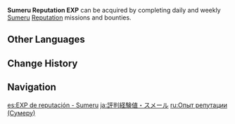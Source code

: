 {{Item Infobox
|id           = 000316
|type         = Experience
|group        = Reputation EXP
|image        = Item Sumeru Reputation EXP.png
|quality      = 3
|description  = Increases your Reputation Lv. (Sumeru)
|source1      = Completing missions/bounties from Sumeru [[Reputation]] system.
}}

'''Sumeru Reputation EXP''' can be acquired by completing daily and weekly [[Sumeru]] [[Reputation]] missions and bounties.

==Other Languages==
{{Other Languages
|default_hidden = 1
|en      = Sumeru Reputation EXP
|zhs     = 声望经验・须弥
|zhs_rm  = Shēngwàng Jīngyàn - Xūmí
|zht     = 聲望經驗・須彌
|zht_rm  = Shēngwàng Jīngyàn - Xūmí
|ja      = 評判経験値・スメール
|ja_rm   = Hyouban Keikenchi - Sumeru
|ko      = 평판 경험치・수메르
|ko_rm   = Pyeongpan Gyeongheomchi - Sumereu
|es      = EXP de reputación - Sumeru
|fr      = EXP de réputation de Sumeru
|ru      = Опыт репутации (Сумеру)
|th      = EXP ชื่อเสียงประจำเมือง Sumeru
|th_rm   = 
|vi      = EXP Danh Vọng - Sumeru
|de      = Ansehens-EP für Sumeru
|id      = EXP Reputasi Sumeru
|pt      = EXP de Reputação de Sumeru
|tr      = Sumeru İtibarı TP
|it      = ESP reputazione a Sumeru
}}

==Change History==
{{Change History|3.0}}

==Navigation==
{{EXP Navbox|EXP Types}}

[[es:EXP de reputación - Sumeru]]
[[ja:評判経験値・スメール]]
[[ru:Опыт репутации (Сумеру)]]